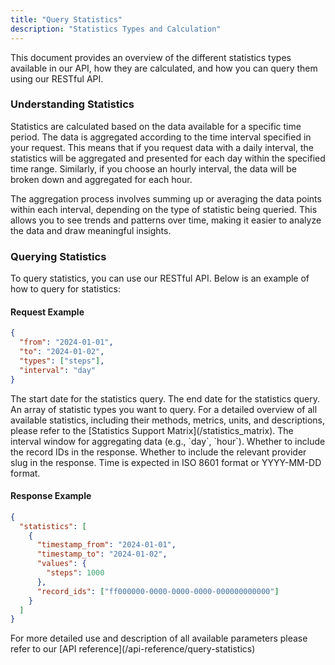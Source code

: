 ```yaml
---
title: "Query Statistics"
description: "Statistics Types and Calculation"
---
```


This document provides an overview of the different statistics types available in our API, how they are calculated, and how you can query them using our RESTful API.


### Understanding Statistics

Statistics are calculated based on the data available for a specific time period. The data is aggregated according to the time interval specified in your request. This means that if you request data with a daily interval, the statistics will be aggregated and presented for each day within the specified time range. Similarly, if you choose an hourly interval, the data will be broken down and aggregated for each hour.

The aggregation process involves summing up or averaging the data points within each interval, depending on the type of statistic being queried. This allows you to see trends and patterns over time, making it easier to analyze the data and draw meaningful insights.

### Querying Statistics

To query statistics, you can use our RESTful API. Below is an example of how to query for statistics:

#### Request Example

```json
{
  "from": "2024-01-01",
  "to": "2024-01-02",
  "types": ["steps"],
  "interval": "day"
}
```

<ParamField body="from" type="string" required>
  The start date for the statistics query.
</ParamField>

<ParamField body="to" type="string" required>
  The end date for the statistics query.
</ParamField>

<ParamField body="types" type="array" required>
  An array of statistic types you want to query.
For a detailed overview of all available statistics, including their methods, metrics, units, and descriptions, please refer to the [Statistics Support Matrix](/statistics_matrix).
</ParamField>

<ParamField body="interval" type="string" required>
  The interval window for aggregating data (e.g., `day`, `hour`).
</ParamField>

<ParamField body="include_record_ids" type="boolean">
  Whether to include the record IDs in the response.
</ParamField>

<ParamField body="include_providers" type="boolean">
  Whether to include the relevant provider slug in the response.
</ParamField>

<Note>
  Time is expected in ISO 8601 format or YYYY-MM-DD format.
</Note>

#### Response Example

```json
{
  "statistics": [
    {
      "timestamp_from": "2024-01-01",
      "timestamp_to": "2024-01-02",
      "values": {
        "steps": 1000
      },
      "record_ids": ["ff000000-0000-0000-0000-000000000000"]
    }
  ]
}
```

<Note>
  For more detailed use and description of all available parameters please refer to our [API reference](/api-reference/query-statistics)
</Note>
